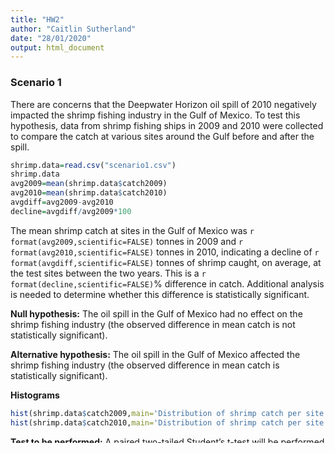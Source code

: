```yaml
---
title: "HW2"
author: "Caitlin Sutherland"
date: "28/01/2020"
output: html_document
---
```


### Scenario 1

There are concerns that the Deepwater Horizon oil spill of 2010 negatively impacted the shrimp fishing industry in the Gulf of Mexico. To test this hypothesis, data from shrimp fishing ships in 2009 and 2010 were collected to compare the catch at various sites around the Gulf before and after the spill.

```r
shrimp.data=read.csv("scenario1.csv")
shrimp.data
avg2009=mean(shrimp.data$catch2009)
avg2010=mean(shrimp.data$catch2010)
avgdiff=avg2009-avg2010
decline=avgdiff/avg2009*100
```

The mean shrimp catch at sites in the Gulf of Mexico was `r format(avg2009,scientific=FALSE)` tonnes in 2009 and `r format(avg2010,scientific=FALSE)` tonnes in 2010, indicating a decline of `r format(avgdiff,scientific=FALSE)` tonnes of shrimp caught, on average, at the test sites between the two years. This is a `r format(decline,scientific=FALSE)`% difference in catch. Additional analysis is needed to determine whether this difference is statistically significant.

**Null hypothesis:** The oil spill in the Gulf of Mexico had no effect on the shrimp fishing industry (the observed difference in mean catch is not statistically significant).

**Alternative hypothesis:** The oil spill in the Gulf of Mexico affected the shrimp fishing industry (the observed difference in mean catch is statistically significant).

**Histograms**

```r
hist(shrimp.data$catch2009,main='Distribution of shrimp catch per site in Gulf of Mexico in 2009',xlab='Catch (tonnes)',ylab='Observed frequency',ylim=c(0,5),col="cadetblue3")
hist(shrimp.data$catch2010,main='Distribution of shrimp catch per site in Gulf of Mexico in 2010',xlab='Catch (tonnes)',ylab='Observed frequency',ylim=c(0,5),col='khaki3')
```


**Test to be performed:** A paired two-tailed Student's t-test will be performed to assess the data. The significance level for this test will be alpha = 0.05.

```r
t.test(shrimp.data$catch2009,shrimp.data$catch2010,paired=TRUE)
```
**Test results:** The t-value returned by the paired t-test is 6.3808. The p-value returned by the paired t-test is 0.00002415.

```r
Rtail=qt(0.975,13)
Ltail=qt(0.025,13)
```
**Critical value of the test statistic:** The critical values (T-values) of the test statistic are `r Rtail` (right tail) and `r Ltail` (left tail). 

**Observed value of the test statistic:** The observed value of the test statistic is t = 6.3808. This is well beyond the critical value of the test statistic.

**Conclusion:** The p-value of the test (0.00002415) is less than a = 0.05, therefore we reject the null hypothesis that the oil spill in the Gulf of Mexico had no effect on the shrimp fishing industry in the area. The observed difference in average catch between 2009 and 2010 is statistically significant.

### Scenario 2

The guideline for total phosphorous in Lake Erie is set at a maximum of 15 ug/L. A number of phosphorous measurements were taken from around the lake.

```r
lake.erie=read.csv("scenario2.csv")
lake.erie
meanP=mean(lake.erie$TotalP)
```

The mean phosphorous measurement taken at Lake Erie is `r meanP` ug/L. This is higher than the maximum set out by the guideline. However, additional analysis is needed to determine whether this difference is statistically significant.

**Null hypothesis:** The concentration of phosphorus in Lake Erie is not above the guidelines (i.e. the percieved difference between the mean and the limit is not statistically significant and can be attributed to sampling error).

**Alternative hypothesis:** The concentration of phosphorus in Lake Erie is above the guideline (i.e. the difference between the mean and the limit is statistically significant).

**Histogram**

```r
hist(lake.erie$TotalP,main="Distribution of phosphorous measurements in Lake Erie",xlab="Phosphorus measurement (ug/L)",ylab="Observed frequency",ylim=c(0,4),col="thistle3")
```

**Test to be performed:** A one sample Student's t-test will be performed to assess the data. The significance level for this test will be alpha = 0.05.

```r
t.test(lake.erie$TotalP)
```


**Test results:** The t-value returned by the one sample t-test is 13.681. The p-value returned by the test is 2.503 x 10^-7. 

```r
Rtail2=qt(0.975,9)
Ltail2=qt(0.025,9)
```

**Critical value of the test statistic:** The critical values (T-values) of the test statistic are `r Rtail2` (right tail) and `r Ltail2` (left tail).

**Observed value of the test statistic:** The observed value of the test statistic is t = 13.681. This is well beyond the critical value of the test statistic.

**Conclusion:** The p-value of the test (2.503 x 10^-7) is less than a = 0.05, therefore we reject the null hypothesis that the phosphorus measurement taken is not statistically significant. The observed mean phosphorous concentration of `r meanP` ug/L is greater than the guideline maximum of 15 ug/L and is not a result of sampling error.

### Scenario 3

The following growth rates (% body weight/day) were collected from salmon placed on a carnivorous diet and salmon placed on a vegetarian diet.

```r
salmon.growth=read.csv("scenario3.csv")
salmon.growth
meanCarn=mean(salmon.growth$Carnivorous)
meanVeg=mean(salmon.growth$Vegetarian)
```

The mean daily growth rate of salmon placed on a carnivorous diet is `r meanCarn`%/day while the mean daily growth rate of salmon placed on a vegetarian diet is `r meanVeg`%/day. Additional analysis is needed to determine whether the difference between these two means is statistically significant.

**Null hypothesis:** The daily growth rate of salmon placed on a vegetarian diet is not different from the daily growth rate of salmon placed on a carnivorous diet (i.e. the observed difference is not statistically significant).

**Alternative hypothesis:** The daily growth rate of salmon placed on a vegetarian diet is different from the daily growth rate of salmon placed on a carnivorous diet (i.e. the observed difference is statistically significant).

**Histogram**

```r
hist(salmon.growth$Carnivorous,main="Distribution of daily growth rates among carnivorous salmon",xlab="Daily growth rate (% body weight/day)",ylab="Observed frequency",col="indianred3")

hist(salmon.growth$Vegetarian,main="Distribution of daily growth rates among vegetarian salmon",xlab="Daily growth rate (% body weight/day)",ylab="Observed frequency",col="darkolivegreen3")
```


**Test to be performed:** A two sample Student's t-test will be performed to assess the data. The significance level for this test will be alpha = 0.05. 

```r
t.test(salmon.growth$Carnivorous,salmon.growth$Vegetarian)
```

**Test results:** The t-value returned by the two sample t-test is 12.237. The p-value returned by the test is 1.008 x 10^-12. 

```r
Rtail3=qt(0.975,14)
Ltail3=qt(0.025,14)
```

**Critical value of the test statistic:** The critical values (T-values) of the test statistic are `r Rtail3` (right tail) and `r Ltail3` (left tail).

**Observed value of the test statistic:** The observed value of the test statistic is t = 12.237.This is well beyond the critical value of the test statistic.

**Conclusion:** The p-value of the test (1.008 x 10^-12) is less than a = 0.05, therefore we reject the null hypothesis that the daily growth rate of salmon on a vegetarian diet is not different than the daily growth rate of salmon on a carnivorous diet. The observed difference in mean daily growth rate between the two diets is statistically significant.

### Scenario 4

The data below will be analysed to determine whether the severity of the symptoms of PCB poisoning are independent of an organism's trophic level or not. 

```r
first.level=c(133,100,17)
top.predator=c(4,61,35)
effect=c("No effect", "No reproduction", "Death")
PCB.effects=data.frame('FirstLevel'=first.level,'Predator'=top.predator) #this data frame does not include the effect vector as it is not deeded for the chi square function
PCB.effects
```

**Null hypothesis:** There is no difference in the effects of PCB at different trophic levels (i.e. the variables are independent).

**Alternative hypothesis:** There is a difference in the effects of PCB at different trophic levels (i.e. the variables are dependent).

**Histogram**

```r
hist(first.level,main="Distribution of PCB effects on first trophic level",xlab="Number of individuals affected",ylab="Frequency",ylim=c(0,2),col="lightblue")

hist(first.level,main="Distribution of PCB effects on top predators",xlab="Number of individuals affected",ylab="Frequency",ylim=c(0,2),col="pink")
```
#Struggled with how to transform/present the data into the histograms in this scenario. Not happy with this presentation.

**Test to be performed:** A Chi-squared test will be performed to test for independence among these two categorical variables.

```r
chisq.test(PCB.effects)
```

**Test results:** The observed X2 value returned by the test is 89.253 and the p-value returned by the test is < 2.2 x 10-16. 

```r
pcb.crit=qchisq(0.95,2)
```

**Critical value of the test statistic:** The critical X2 value with a confidence value of 0.95 and 2 degrees of freedom is `r pcb.crit`. 

**Observed value of the test statistic:** The observed X2 value is 89.253. 

**Conclusion:** Since the observed X2 value (89.253) exceeds the critical X2 value (5.99) the null hypothesis is rejected. We fail to reject the alternative hypothesis that there is a difference in the effects of PCB at different trophic levels. 